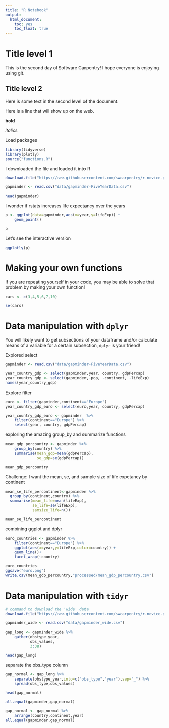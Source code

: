 ```yaml
---
title: "R Notebook"
output:
  html_document:
    toc: yes
    toc_float: true
---
```


# Title level 1

This is the second day of Software Carpentry!
I hope everyone is enjoying using git.

## Title level 2

Here is some text in the second level of the document.

Here is a line that will show up on the web.

**bold**

*italics*

Load packages
```r
library(tidyverse)
library(plotly)
source("functions.R")
```



I downloaded the file and loaded it into R
```r
download.file("https://raw.githubusercontent.com/swcarpentry/r-novice-gapminder/gh-pages/_episodes_rmd/data/gapminder-FiveYearData.csv", destfile = "data/gapminder-FiveYearData.csv")

gapminder <- read.csv("data/gapminder-FiveYearData.csv")

head(gapminder)
```

I wonder if rstats increases life expectancy over the years


```r
p <- ggplot(data=gapminder,aes(x=year,y=lifeExp)) +
    geom_point()

p
```

Let's see the interactive version

```r
ggplotly(p)
```

# Making your own functions

If you are repeating yourself in your code, you may be able to solve that problem by making your own function!


```r


cars <- c(3,4,5,6,7,10)

se(cars)
```


# Data manipulation with `dplyr`

You will likely want to get subsections of your dataframe and/or calculate means of a variable for a certain subsection, `dplyr` is your friend!

Explored select

```r
gapminder <- read.csv("data/gapminder-FiveYearData.csv")

year_country_gdp <- select(gapminder,year, country, gdpPercap)
year_country_gdp <- select(gapminder,-pop, -continent, -lifeExp)
names(year_country_gdp)

```

Explore filter

```r
euro <- filter(gapminder,continent=="Europe")
year_country_gdp_euro <- select(euro,year, country, gdpPercap)

year_country_gdp_euro <- gapminder  %>% 
    filter(continent=="Europe") %>% 
    select(year, country, gdpPercap)
```


exploring the amazing group_by and summarize functions

```r
mean_gdp_percountry <- gapminder %>% 
    group_by(country) %>% 
    summarise(mean_gdp=mean(gdpPercap),
              se_gdp=se(gdpPercap))

mean_gdp_percountry
```

Challenge: I want the mean, se, and sample size of life expetancy by continent
```r
mean_se_life_percontinent<-gapminder %>% 
  group_by(continent,country) %>% 
  summarise(mean_life=mean(lifeExp),
            se_life=se(lifeExp),
            samsize_life=n())

mean_se_life_percontinent
```

combining ggplot and dplyr

```r
euro_countries <- gapminder %>% 
    filter(continent=="Europe") %>% 
    ggplot(aes(x=year,y=lifeExp,color=country)) +
    geom_line()+
    facet_wrap(~country)

euro_countries
ggsave("euro.png")
write.csv(mean_gdp_percountry,"processed/mean_gdp_percountry.csv")
```


# Data manipulation with `tidyr`

```r
# command to download the 'wide' data
download.file("https://raw.githubusercontent.com/swcarpentry/r-novice-gapminder/gh-pages/data/gapminder_wide.csv", destfile = "data/gapminder_wide.csv")

gapminder_wide <- read.csv("data/gapminder_wide.csv")

gap_long <- gapminder_wide %>% 
    gather(obstype_year,
           obs_values,
           3:38)

head(gap_long)
```

separate the obs_type column

```r
gap_normal <- gap_long %>% 
    separate(obstype_year,into=c("obs_type","year"),sep="_") %>% 
    spread(obs_type,obs_values)

head(gap_normal)

all.equal(gapminder,gap_normal)
```

```r
gap_normal <- gap_normal %>% 
    arrange(country,continent,year)
all.equal(gapminder,gap_normal)

```




